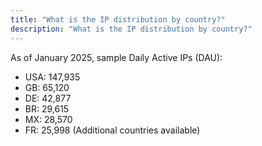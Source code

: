 ```yaml
---
title: "What is the IP distribution by country?"
description: "What is the IP distribution by country?"
---
```


As of January 2025, sample Daily Active IPs (DAU):

- USA: 147,935
- GB: 65,120
- DE: 42,877
- BR: 29,615
- MX: 28,570
- FR: 25,998 (Additional countries available)